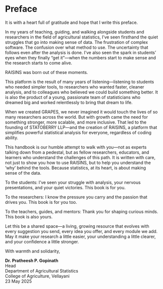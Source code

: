 # Preface {.unnumbered}  

It is with a heart full of gratitude and hope that I write this preface.

In my years of teaching, guiding, and walking alongside students and researchers in the field of agricultural statistics, I’ve seen firsthand the quiet struggles that go into making sense of data. The frustration of complex software. The confusion over what method to use. The uncertainty that follows even after the analysis is done. I’ve also seen the spark in students’ eyes when they finally “get it”—when the numbers start to make sense and the research starts to come alive.

RAISINS was born out of these moments.

This platform is the result of many years of listening—listening to students who needed simpler tools, to researchers who wanted faster, cleaner analysis, and to colleagues who believed we could build something better. It is also the product of a young, passionate team of statisticians who dreamed big and worked relentlessly to bring that dream to life.

When we created GRAPES, we never imagined it would touch the lives of so many researchers across the world. But with growth came the need for something stronger, more scalable, and more inclusive. That led to the founding of STATOBERRY LLP—and the creation of RAISINS, a platform that simplifies powerful statistical analysis for everyone, regardless of coding ability.

This handbook is our humble attempt to walk with you—not as experts talking down from a pedestal, but as fellow researchers, educators, and learners who understand the challenges of this path. It is written with care, not just to show you how to use RAISINS, but to help you understand the ‘why’ behind the tools. Because statistics, at its heart, is about making sense of the data.

To the students: I’ve seen your struggle with analysis, your nervous presentations, and your quiet victories. This book is for you.  

To the researchers: I know the pressure you carry and the passion that drives you. This book is for you too.  

To the teachers, guides, and mentors: Thank you for shaping curious minds. This book is also yours.

Let this be a shared space—a living, growing resource that evolves with every suggestion you send, every idea you offer, and every module we add. May it make your research a little easier, your understanding a little clearer, and your confidence a little stronger.

With warmth and solidarity,

**Dr. Pratheesh P. Gopinath**\
Head\
Department of Agricultural Statistics\
College of Agriculture, Vellayani\
23 May 2025
